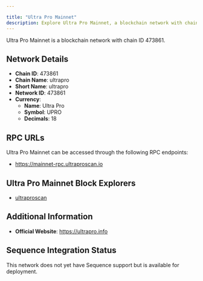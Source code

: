 ```yaml
---

title: "Ultra Pro Mainnet"
description: Explore Ultra Pro Mainnet, a blockchain network with chain ID 473861. Learn about its native currency, Ultra Pro, and how to interact with the network.
---
```




Ultra Pro Mainnet is a blockchain network with chain ID 473861.

## Network Details

- **Chain ID**: 473861
- **Chain Name**: ultrapro
- **Short Name**: ultrapro
- **Network ID**: 473861
- **Currency**: 
  - **Name**: Ultra Pro
  - **Symbol**: UPRO
  - **Decimals**: 18

## RPC URLs

Ultra Pro Mainnet can be accessed through the following RPC endpoints:

- https://mainnet-rpc.ultraproscan.io

## Ultra Pro Mainnet Block Explorers

- [ultraproscan](https://ultraproscan.io)

## Additional Information

- **Official Website**: https://ultrapro.info

## Sequence Integration Status

This network does not yet have Sequence support but is available for deployment.
